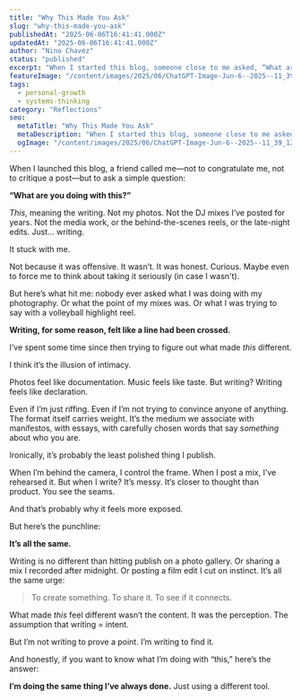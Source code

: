 ```yaml
---
title: "Why This Made You Ask"
slug: "why-this-made-you-ask"
publishedAt: "2025-06-06T16:41:41.000Z"
updatedAt: "2025-06-06T16:41:41.000Z"
author: "Nino Chavez"
status: "published"
excerpt: "When I started this blog, someone close to me asked, “What are you doing with this?” Not my photography. Not my DJ mixes. Just this. I’ve been thinking about why."
featureImage: "/content/images/2025/06/ChatGPT-Image-Jun-6--2025--11_39_12-AM.png"
tags:
  - personal-growth
  - systems-thinking
category: "Reflections"
seo:
  metaTitle: "Why This Made You Ask"
  metaDescription: "When I started this blog, someone close to me asked, “What are you doing with this?” Not my photography. Not my DJ mixes. Just this. I’ve been thinking about why."
  ogImage: "/content/images/2025/06/ChatGPT-Image-Jun-6--2025--11_39_12-AM.png"
---
```

When I launched this blog, a friend called me—not to congratulate me, not to critique a post—but to ask a simple question:

**“What are you doing with this?”**

*This*, meaning the writing. Not my photos. Not the DJ mixes I’ve posted for years. Not the media work, or the behind-the-scenes reels, or the late-night edits. Just… writing.

It stuck with me.

Not because it was offensive. It wasn’t. It was honest. Curious. Maybe even to force me to think about taking it seriously (in case I wasn't).

But here’s what hit me: nobody ever asked what I was doing with my photography. Or what the point of my mixes was. Or what I was trying to say with a volleyball highlight reel.

**Writing, for some reason, felt like a line had been crossed.**

I’ve spent some time since then trying to figure out what made *this* different.

I think it’s the illusion of intimacy.

Photos feel like documentation. Music feels like taste. But writing? Writing feels like declaration.

Even if I’m just riffing. Even if I’m not trying to convince anyone of anything. The format itself carries weight. It’s the medium we associate with manifestos, with essays, with carefully chosen words that say *something* about who you are.

Ironically, it’s probably the least polished thing I publish.

When I’m behind the camera, I control the frame. When I post a mix, I’ve rehearsed it. But when I write? It’s messy. It’s closer to thought than product. You see the seams.

And that’s probably why it feels more exposed.

But here’s the punchline:

**It’s all the same.**

Writing is no different than hitting publish on a photo gallery. Or sharing a mix I recorded after midnight. Or posting a film edit I cut on instinct. It’s all the same urge:

> To create something. To share it.
> To see if it connects.

What made *this* feel different wasn’t the content. It was the perception. The assumption that writing = intent.

But I’m not writing to prove a point. I’m writing to find it.

And honestly, if you want to know what I’m doing with “this,” here’s the answer:

**I’m doing the same thing I’ve always done.**
Just using a different tool.
